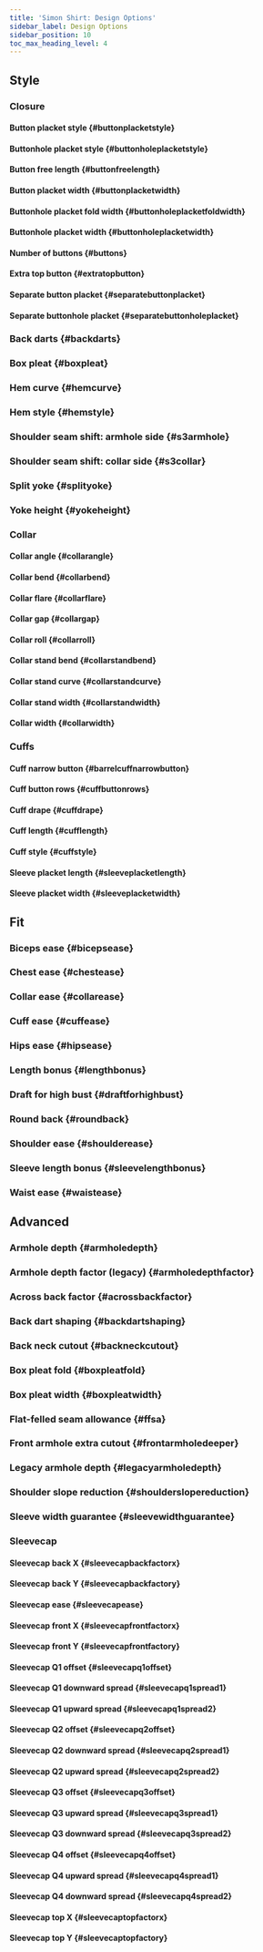 ```yaml
---
title: 'Simon Shirt: Design Options'
sidebar_label: Design Options
sidebar_position: 10
toc_max_heading_level: 4
---
```



<!------------------------------------------------------>

## Style

<!-------------------->

### Closure

#### Button placket style {#buttonplacketstyle}

<Buttonplacketstyle />

#### Buttonhole placket style {#buttonholeplacketstyle}

<Buttonholeplacketstyle />

#### Button free length {#buttonfreelength}

<Buttonfreelength />

#### Button placket width {#buttonplacketwidth}

<Buttonplacketwidth />

#### Buttonhole placket fold width {#buttonholeplacketfoldwidth}

<Buttonholeplacketfoldwidth />

#### Buttonhole placket width {#buttonholeplacketwidth}

<Buttonholeplacketwidth />

#### Number of buttons {#buttons}

<Buttons />

#### Extra top button {#extratopbutton}

<Extratopbutton />

#### Separate button placket {#separatebuttonplacket}

<Separatebuttonplacket />

#### Separate buttonhole placket {#separatebuttonholeplacket}

<Separatebuttonholeplacket />

<!-------------------->

### Back darts {#backdarts}

<Backdarts />

### Box pleat {#boxpleat}

<Boxpleat />

### Hem curve {#hemcurve}

<Hemcurve />

### Hem style {#hemstyle}

<Hemstyle />

### Shoulder seam shift: armhole side {#s3armhole}

<S3armhole />

### Shoulder seam shift: collar side {#s3collar}

<S3collar />

### Split yoke {#splityoke}

<Splityoke />

### Yoke height {#yokeheight}

<Yokeheight />

<!-------------------->

### Collar

#### Collar angle {#collarangle}

<Collarangle />

#### Collar bend {#collarbend}

<Collarbend />

#### Collar flare {#collarflare}

<Collarflare />

#### Collar gap {#collargap}

<Collargap />

#### Collar roll {#collarroll}

<Collarroll />

#### Collar stand bend {#collarstandbend}

<Collarstandbend />

#### Collar stand curve {#collarstandcurve}

<Collarstandcurve />

#### Collar stand width {#collarstandwidth}

<Collarstandwidth />

#### Collar width {#collarwidth}

<Collarwidth />

<!-------------------->

### Cuffs

#### Cuff narrow button {#barrelcuffnarrowbutton}

<Barrelcuffnarrowbutton />

#### Cuff button rows {#cuffbuttonrows}

<Cuffbuttonrows />

#### Cuff drape {#cuffdrape}

<Cuffdrape />

#### Cuff length {#cufflength}

<Cufflength />

#### Cuff style {#cuffstyle}

<Cuffstyle />

#### Sleeve placket length {#sleeveplacketlength}

<Sleeveplacketlength />

#### Sleeve placket width {#sleeveplacketwidth}

<Sleeveplacketwidth />

<!------------------------------------------------------>

## Fit

### Biceps ease {#bicepsease}

<Bicepsease />

### Chest ease {#chestease}

<Chestease />

### Collar ease {#collarease}

<Collarease />

### Cuff ease {#cuffease}

<Cuffease />

### Hips ease {#hipsease}

<Hipsease />

### Length bonus {#lengthbonus}

<Lengthbonus />

### Draft for high bust {#draftforhighbust}

<Draftforhighbust />

### Round back {#roundback}

<Roundback />

### Shoulder ease {#shoulderease}

<Shoulderease />

### Sleeve length bonus {#sleevelengthbonus}

<Sleevelengthbonus />

### Waist ease {#waistease}

<Waistease />

<!------------------------------------------------------>

## Advanced

### Armhole depth {#armholedepth}

<Armholedepth />

### Armhole depth factor (legacy) {#armholedepthfactor}

<Armholedepthfactor />

### Across back factor {#acrossbackfactor}

<Acrossbackfactor />

### Back dart shaping {#backdartshaping}

<Backdartshaping />

### Back neck cutout {#backneckcutout}

<Backneckcutout />

### Box pleat fold {#boxpleatfold}

<Boxpleatfold />

### Box pleat width {#boxpleatwidth}

<Boxpleatwidth />

### Flat-felled seam allowance {#ffsa}

<Ffsa />

### Front armhole extra cutout {#frontarmholedeeper}

<Frontarmholedeeper />

### Legacy armhole depth {#legacyarmholedepth}

<Legacyarmholedepth />

### Shoulder slope reduction {#shoulderslopereduction}

<Shoulderslopereduction />

### Sleeve width guarantee {#sleevewidthguarantee}

<Sleevewidthguarantee />

<!-------------------->

### Sleevecap

#### Sleevecap back X {#sleevecapbackfactorx}

<Sleevecapbackfactorx />

#### Sleevecap back Y {#sleevecapbackfactory}

<Sleevecapbackfactory />

#### Sleevecap ease {#sleevecapease}

<Sleevecapease />

#### Sleevecap front X {#sleevecapfrontfactorx}

<Sleevecapfrontfactorx />

#### Sleevecap front Y {#sleevecapfrontfactory}

<Sleevecapfrontfactory />

#### Sleevecap Q1 offset {#sleevecapq1offset}

<Sleevecapq1offset />

#### Sleevecap Q1 downward spread {#sleevecapq1spread1}

<Sleevecapq1spread1 />

#### Sleevecap Q1 upward spread {#sleevecapq1spread2}

<Sleevecapq1spread2 />

#### Sleevecap Q2 offset {#sleevecapq2offset}

<Sleevecapq2offset />

#### Sleevecap Q2 downward spread {#sleevecapq2spread1}

<Sleevecapq2spread1 />

#### Sleevecap Q2 upward spread {#sleevecapq2spread2}

<Sleevecapq2spread2 />

#### Sleevecap Q3 offset {#sleevecapq3offset}

<Sleevecapq3offset />

#### Sleevecap Q3 upward spread {#sleevecapq3spread1}

<Sleevecapq3spread1 />

#### Sleevecap Q3 downward spread {#sleevecapq3spread2}

<Sleevecapq3spread2 />

#### Sleevecap Q4 offset {#sleevecapq4offset}

<Sleevecapq4offset />

#### Sleevecap Q4 upward spread {#sleevecapq4spread1}

<Sleevecapq4spread1 />

#### Sleevecap Q4 downward spread {#sleevecapq4spread2}

<Sleevecapq4spread2 />

#### Sleevecap top X {#sleevecaptopfactorx}

<Sleevecaptopfactorx />

#### Sleevecap top Y {#sleevecaptopfactory}

<Sleevecaptopfactory />
